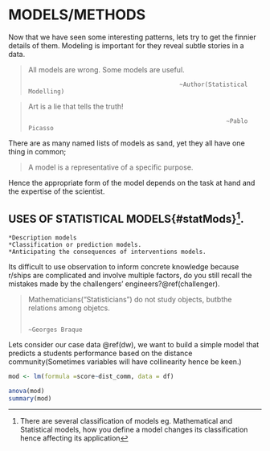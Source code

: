 # MODELS/METHODS{#mods}

Now that we have seen some interesting patterns, lets try to get the finnier details of them.
Modeling is important for they reveal subtle stories in a data.

>All models are wrong. Some models are useful.
>
>                                               ~Author(Statistical Modelling)

>Art is a lie that tells the truth!
>
>                                                            ~Pablo Picasso


There are as many named lists of models as sand, yet they all have one thing in common;   

>A model is a representative of a specific purpose.

Hence the appropriate form of the model depends on the task at hand and the expertise of the scientist.

## USES OF STATISTICAL MODELS{#statMods}^[There are several classification of models eg. Mathematical and Statistical models, how you define a model changes its classification hence affecting its application].

    *Description models
    *Classification or prediction models.
    *Anticipating the consequences of interventions models.
    
Its difficult to use observation to inform concrete knowledge because r/ships are complicated and involve multiple factors, do you still recall the mistakes made by the challengers' engineers?\@ref(challenger).

>Mathematicians("Statisticians") do not study objects, butbthe relations among objetcs.
>
>                                                              ~Georges Braque

Lets consider our case data \@ref(dw), we want to build a simple model that predicts a students performance based on the distance community(Sometimes variables will have collinearity hence be keen.)


\begin{equation}

    Y=\beta_0+\beta X +e
    (\#eq: reg)

\end{equation}

```r
mod <- lm(formula =score~dist_comm, data = df)

anova(mod)
summary(mod)
```









